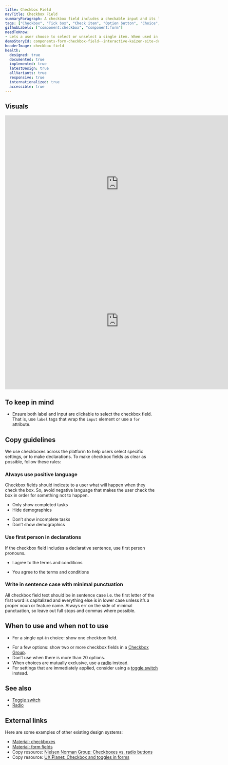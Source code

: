 ```yaml
---
title: Checkbox Field
navTitle: Checkbox Field
summaryParagraph: A checkbox field includes a checkable input and its label. Checkbox fields are used in checkbox groups that let people select zero or more options from a set.
tags: ["Checkbox", "Tick box", "Check item", "Option button", "Choice", "Selection"]
githubLabels: ["component:checkbox", "component:form"]
needToKnow:
- Lets a user choose to select or unselect a single item. When used in a Checkbox Group, a checkbox lets a user select zero or more items from a set, which are all visible at the same time.
demoStoryId: components-form-checkbox-field--interactive-kaizen-site-demo
headerImage: checkbox-field
health:
  designed: true
  documented: true
  implemented: true
  latestDesign: true
  allVariants: true
  responsive: true
  internationalized: true
  accessible: true
---
```




## Visuals

<iframe style="border: none;" width="744" height="450" src="https://www.figma.com/embed?embed_host=share&url=https%3A%2F%2Fwww.figma.com%2Ffile%2Fe3TyAOZKfLg9cA01Iy1Mgm%2FKaizen-Site-embed%3Fnode-id%3D1292%253A609" allowfullscreen></iframe>

<iframe style="border: none;" width="744" height="450" src="https://www.figma.com/embed?embed_host=share&url=https%3A%2F%2Fwww.figma.com%2Ffile%2Fe3TyAOZKfLg9cA01Iy1Mgm%2FKaizen-Site-embed%3Fnode-id%3D1292%253A688" allowfullscreen></iframe>

## To keep in mind

*   Ensure both label and input are clickable to select the checkbox field. That is, use `label` tags that wrap the `input` element or use a `for` attribute.

## Copy guidelines

We use checkboxes across the platform to help users select specific settings, or to make declarations. To make checkbox fields as clear as possible, follow these rules:

### Always use positive language

Checkbox fields should indicate to a user what will happen when they check the box. So, avoid negative language that makes the user check the box in order for something not to happen.

<DoAndDontContainer>
<Do>

- Only show completed tasks
- Hide demographics

</Do>

<Dont>

- Don’t show incomplete tasks
- Don’t show demographics

</Dont>
</DoAndDontContainer>

### Use first person in declarations

If the checkbox field includes a declarative sentence, use first person pronouns.

<DoAndDontContainer>
<Do>

- I agree to the terms and conditions

</Do>

<Dont>

- You agree to the terms and conditions

</Dont>
</DoAndDontContainer>

### Write in sentence case with minimal punctuation

All checkbox field text should be in sentence case i.e. the first letter of the first word is capitalized and everything else is in lower case unless it’s a proper noun or feature name. Always err on the side of minimal punctuation, so leave out full stops and commas where possible.


## When to use and when not to use

<WhenToUseAndWhenNotToUse>
<WhenToUse>

*   For a single opt-in choice: show one checkbox field.

</WhenToUse>
<WhenNotToUse>

*   For a few options: show two or more checkbox fields in a [Checkbox Group](/components/checkbox-group).
*   Don’t use when there is more than 20 options.
*   When choices are mutually exclusive, use a [radio](/components/radio) instead.
*   For settings that are immediately applied, consider using a [toggle switch](/components/toggle-switch-field) instead.

</WhenNotToUse>
</WhenToUseAndWhenNotToUse>

## See also

* [Toggle switch](/components/toggle-switch-field)
* [Radio](/components/radio)

## External links

Here are some examples of other existing design systems:

- [Material: checkboxes](https://material.io/design/components/selection-controls.html#checkboxes)
- [Material: form fields](https://material.io/develop/web/components/input-controls/form-fields/)
- Copy resource: [Nielsen Norman Group: Checkboxes vs. radio buttons](https://www.nngroup.com/articles/checkboxes-vs-radio-buttons/)
- Copy resource: [UX Planet: Checkbox and toggles in forms](https://uxplanet.org/checkbox-and-toggle-in-forms-f0de6086ac41)

